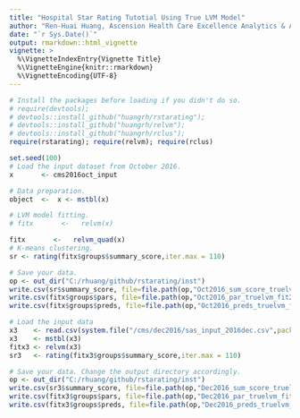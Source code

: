 ```yaml
---
title: "Hospital Star Rating Tutotial Using True LVM Model"
author: "Ren-Huai Huang, Ascension Health Care Excellence Analytics & ACRI"
date: "`r Sys.Date()`"
output: rmarkdown::html_vignette
vignette: >
  %\VignetteIndexEntry{Vignette Title}
  %\VignetteEngine{knitr::rmarkdown}
  %\VignetteEncoding{UTF-8}
---
```


```r
# Install the packages before loading if you didn't do so. 
# require(devtools); 
# devtools::install_github("huangrh/rstarating");
# devtools::install_github("huangrh/relvm");
# devtools::install_github("huangrh/rclus");
require(rstarating); require(relvm); require(rclus)
```

```r

set.seed(100)
# Load the input dataset from October 2016. 
x       <- cms2016oct_input

# Data preparation. 
object  <-  x <- mstbl(x)

# LVM model fitting. 
# fitx       <-   relvm(x)

fitx       <-   relvm_quad(x)
# K-means clustering.
sr <- rating(fitx$groups$summary_score,iter.max = 110)

# Save your data. 
op <- out_dir("C:/rhuang/github/rstarating/inst")
write.csv(sr$summary_score, file=file.path(op,"Oct2016_sum_score_truelvm_fit2.csv"))
write.csv(fitx$groups$pars, file=file.path(op,"Oct2016_par_truelvm_fit2.csv"))
write.csv(fitx$groups$preds, file=file.path(op,"Oct2016_preds_truelvm_fit2.csv"))
```


```r
# Load the input data
x3    <- read.csv(system.file("/cms/dec2016/sas_input_2016dec.csv",package="cmsdata"))
x3    <- mstbl(x3)
fitx3 <- relvm(x3)
sr3   <- rating(fitx3$groups$summary_score,iter.max = 110) 

# Save your data. Change the output directory accordingly. 
op <- out_dir("C:/rhuang/github/rstarating/inst")
write.csv(sr3$summary_score, file=file.path(op,"Dec2016_sum_score_truelvm_fit3.csv"))
write.csv(fitx3$groups$pars, file=file.path(op,"Dec2016_par_truelvm_fit3.csv"))
write.csv(fitx3$groups$preds, file=file.path(op,"Dec2016_preds_truelvm_fit3.csv"))

```
